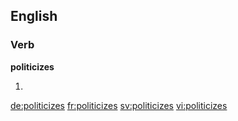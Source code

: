 ==English==

===Verb===
'''politicizes'''

# {{third-person singular of|politicize}}

[[de:politicizes]]
[[fr:politicizes]]
[[sv:politicizes]]
[[vi:politicizes]]